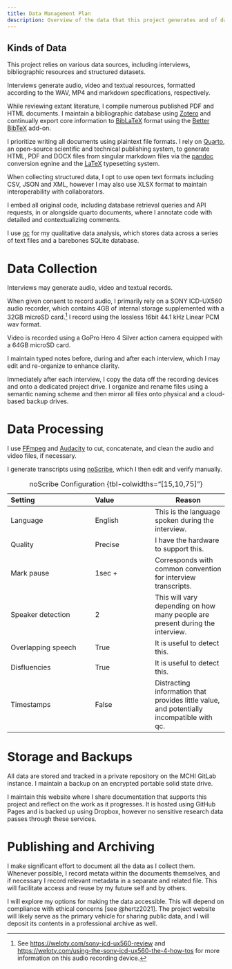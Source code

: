 ```yaml
---
title: Data Management Plan
description: Overview of the data that this project generates and of data processing and storage procedures.
---
```


## Kinds of Data
This project relies on various data sources, including interviews, bibliographic resources and structured datasets.

Interviews generate audio, video and textual resources, formatted according to the WAV, MP4 and markdown specifications, respectively.

While reviewing extant literature, I compile numerous published PDF and HTML documents.
I maintain a bibliographic database using [Zotero](https://www.zotero.org/) and continually export core information to [BibLaTeX](https://www.overleaf.com/learn/latex/Bibliography_management_with_biblatex) format using the [Better BibTeX](https://retorque.re/zotero-better-bibtex/) add-on.

I prioritize writing all documents using plaintext file formats.
I rely on [Quarto](https://quarto.org/), an open-source scientific and technical publishing system, to generate HTML, PDF and DOCX files from singular markdown files via the [pandoc](https://pandoc.org/) conversion egnine and the [LaTeX](https://www.latex-project.org/) typesetting system.

When collecting structured data, I opt to use open text formats including CSV, JSON and XML, however I may also use XLSX format to maintain interoperability with collaborators.

I embed all original code, including database retrieval queries and API requests, in or alongside quarto documents, where I annotate code with detailed and contextualizing comments.

I use [qc](https://github.com/cproctor/qualitative-coding) for my qualitative data analysis, which stores data across a series of text files and a barebones SQLite database.

# Data Collection
Interviews may generate audio, video and textual records.

When given consent to record audio, I primarily rely on a SONY ICD-UX560 audio recorder, which contains 4GB of internal storage supplemented with a 32GB microSD card.^[See <https://weloty.com/sony-icd-ux560-review> and <https://weloty.com/using-the-sony-icd-ux560-the-4-how-tos> for more information on this audio recording device.]
I record using the lossless 16bit 44.1 kHz Linear PCM wav format.

Video is recorded using a GoPro Hero 4 Silver action camera equipped with a 64GB microSD card.

I maintain typed notes before, during and after each interview, which I may edit and re-organize to enhance clarity.

Immediately after each interview, I copy the data off the recording devices and onto a dedicated project drive.
I organize and rename files using a semantic naming scheme and then mirror all files onto physical and a cloud-based backup drives.

<!-- Overview of the naming scheme -->

# Data Processing
I use [FFmpeg]( https://www.ffmpeg.org/) and [Audacity](https://www.audacityteam.org/) to cut, concatenate, and clean the audio and video files, if necessary.

I generate transcripts using [noScribe](https://github.com/kaixxx/noScribe), which I then edit and verify manually.

| Setting | Value | Reason |
| :------ | :---- | ------ |
| Language | English | This is the language spoken during the interview. |
| Quality | Precise | I have the hardware to support this. |
| Mark pause | 1sec +| Corresponds with common convention for interview transcripts. |
| Speaker detection | 2 | This will vary depending on how many people are present during the interview. |
| Overlapping speech | True | It is useful to detect this. |
| Disfluencies | True | It is useful to detect this. |
| Timestamps | False | Distracting information that provides little value, and potentially incompatible with qc. |

: noScribe Configuration {tbl-colwidths="[15,10,75]"}

# Storage and Backups
All data are stored and tracked in a private repository on the MCHI GitLab instance.
I maintain a backup on an encrypted portable solid state drive.

I maintain this website where I share documentation that supports this project and reflect on the work as it progresses.
It is hosted using GitHub Pages and is backed up using Dropbox, however no sensitive research data passes through these services.

# Publishing and Archiving
I make significant effort to document all the data as I collect them.
Whenever possible, I record metata within the documents themselves, and if necessary I record relevant metadata in a separate and related file.
This will facilitate access and reuse by my future self and by others.

I will explore my options for making the data accessible.
This will depend on compliance with ethical concerns [see @hertz2021].
The project website will likely serve as the primary vehicle for sharing public data, and I will deposit its contents in a professional archive as well.

